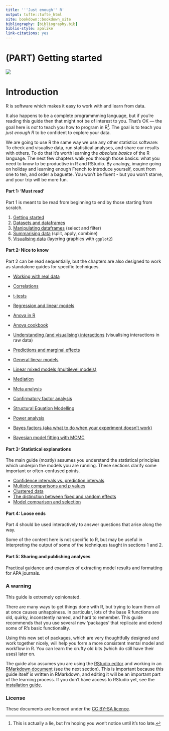 ```yaml
---
title: '''Just enough'' R'
output: tufte::tufte_html
site: bookdown::bookdown_site
bibliography: [bibliography.bib]
biblio-style: apalike
link-citations: yes
---
```




# {-} 

# (PART) Getting started {-} 


![](media/keepcalm.png)

<!-- 

https://www.keepcalm-o-matic.co.uk/product/mug/keep-calm-and-learn-just-enough-r/

-->




# Introduction

R is software which makes it easy to work with and learn from data. 

It also happens to be a complete programmming language, but if you're reading this guide then that might not be of interest to you. That's OK — the goal here is *not* to teach you how to program in R^[This is actually a lie, but I'm hoping you won't notice until it's too late.].  The goal is to teach you *just enough R* to be confident to explore your data.

We are going to use R the same way we use any other statistics software: To check and visualise data, run statistical analyses, and share our results with others.  To do that it's worth learning the *absolute basics* of the R language. The next few chapters walk you through those basics: what you need to know to be productive in R and RStudio. By analogy, imagine going on holiday and learning enough French to introduce yourself, count from one to ten, and order a baguette. You won't be fluent - but you won't starve, and your trip will be more fun.



#### Part 1: 'Must read' {-}

Part 1 is meant to be read from beginning to end by those starting from scratch.


1. [Getting started](#start_here) 
2. [Datasets and dataframes](#datasets-dataframes)
2. [Manipulating dataframes](#working-with-dataframes) (select and filter)
3. [Summarising data](#summarising-data) (split, apply, combine)
4. [Visualising data](#graphics) (layering graphics with `ggplot2`)



#### Part 2: Nice to know {-}

Part 2 can be read sequentially, but the chapters are also designed to work as standalone guides for specific techniques. 


- [Working with real data](#real-data)
- [Correlations](#correlations)
- [t-tests](#t-tests)

- [Regression and linear models](#linear-models-simple)
- [Anova in R](#anova)
- [Anova cookbook](#anova-cookbook)
- [Understanding (and visualising) interactions](#understanding-interactions) (visualising interactions in raw data)
- [Predictions and marginal effects](#predictions-and-margins)


- [General linear models](#general-linear-models)
- [Linear mixed models (multilevel models)](#multilevel-models)

- [Mediation](#mediation)
- [Meta analysis](#meta-analysis)
<!-- - Scale construction -->
<!-- - 'Reliability' analyses (inter rater reliability etc.) -->
- [Confirmatory factor analysis](#cfa) 
- [Structural Equation Modelling](#sem)
- [Power analysis](#power-analysis)
- [Bayes factors (aka what to do when your experiment doesn't work)](#bayes-factors)
- [Bayesian model fitting with MCMC](#bayes-mcmc)

<!-- - Multiple imputation (e.g. with MICE)
- Simulation
 -->

#### Part 3: Statistical explanations {-}

The main guide (mostly) assumes you understand the statistical principles which underpin the models you are running. These sections clarify some important or often-confused points.

- [Confidence intervals vs. prediction intervals](#intervals)
- [Multiple comparisons and *p* values](#multiple-comparisons)
- [Clustered data](#clustering)
- [The distinction between fixed and random effects](#fixed-or-random)
- [Model comparison and selection](#comparison-and-selection)



#### Part 4: Loose ends {-}

Part 4 should be used interactively to answer questions that arise along the way.  

Some of the content here is not specific to R, but may be useful in interpreting the output of some of the techniques taught in sections 1 and 2.



#### Part 5: Sharing and publishing analyses {-}

Practical guidance and examples of extracting model results and formatting for APA journals.






### A warning {-}

This guide is extremely opinionated. 

There are many ways to get things done with R, but trying to learn them all at once causes unhappiness. In particular, lots of the base R functions are old, quirky, inconstently named, and hard to remember. This guide recommends that you use several new 'packages' that replicate and extend some of R's basic functionality. 

Using this new set of packages, which are very thoughtfully designed and work together nicely, will help you form a more consistent mental model and workflow in R. You can learn the crufty old bits (which do still have their uses) later on.

The guide also assumes you are using the [RStudio editor](#rstudio) and working in an [RMarkdown document](#rmarkdown) (see the next section). This is important because this guide itself is written in RMarkdown, and editing it will be an important part of the learning process. If you don't have access to RStudio yet, see the [installation guide](installation.html).




### License {-}

These documents are licensed under the [CC BY-SA licence](https://creativecommons.org/licenses/by-sa/4.0/).


